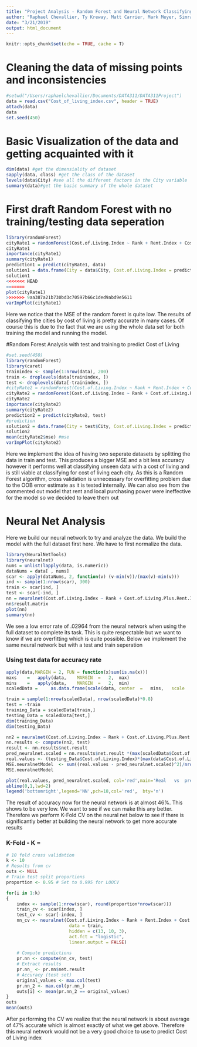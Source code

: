 ```yaml
---
title: "Project Analysis - Random Forest and Neural Network Classifying by Cost of Living"
author: "Raphael Chevallier, Ty Kreway, Matt Carrier, Mark Meyer, Simran Tejay"
date: "3/21/2019"
output: html_document
---
```


```r
knitr::opts_chunk$set(echo = TRUE, cache = T)
```

# Cleaning the data of missing points and inconsistencies
```r
#setwd("/Users/raphaelchevallier/Documents/DATA311/DATA311Project")
data = read.csv("Cost_of_living_index.csv", header = TRUE)
attach(data)
data
set.seed(450)
```

# Basic Visualization of the data and getting acquainted with it
```r
dim(data) #get the dimensiality of dataset
sapply(data, class) #get the class of the dataset
levels(data$City) #see all the different factors in the City variable
summary(data)#get the basic summary of the whole dataset
```

# First draft Random Forest with no training/testing data seperation
```r
library(randomForest)
cityRate1 = randomForest(Cost.of.Living.Index ~ Rank + Rent.Index + Cost.of.Living.Plus.Rent.Index + Groceries.Index + Restaurant.Price.Index + Local.Purchasing.Power.Index, data = data, importance = TRUE, ntree = 500, mtry = 2)#limit randomise variable for forest
cityRate1
importance(cityRate1)
summary(cityRate1)
prediction1 = predict(cityRate1, data)
solution1 = data.frame(City = data$City, Cost.of.Living.Index = prediction1)
solution1
<<<<<<< HEAD
=======
plot(cityRate1)
>>>>>>> 9aa387a21b730bd3c70597b66c1ded9abd9e5611
varImpPlot(cityRate1)
```

Here we notice that the MSE of the random forest is quite low. The results of classifying the cities by cost of living is pretty accurate in many cases. Of course this is due to the fact that we are using the whole data set for both training the model and running the model.

#Random Forest Analysis with test and training to predict Cost of Living
```r
#set.seed(450)
library(randomForest)
library(caret)
trainindex <- sample(1:nrow(data), 200)
train <- droplevels(data[trainindex, ])
test <- droplevels(data[-trainindex, ])
#cityRate2 = randomForest(Cost.of.Living.Index ~ Rank + Rent.Index + Cost.of.Living.Plus.Rent.Index + Groceries.Index + Restaurant.Price.Index + Local.Purchasing.Power.Index, data = train, ntree = 500, mtry = 2, importance = TRUE)#limit randomise variable for forest
cityRate2 = randomForest(Cost.of.Living.Index ~ Rank + Cost.of.Living.Plus.Rent.Index + Groceries.Index + Restaurant.Price.Index, data = train, ntree = 100, mtry = 2, importance = TRUE, do.trace=T)#limit randomise variable for forest, shown that rent and local purchasing power were not very important at all compared to other variables
cityRate2
importance(cityRate2)
summary(cityRate2)
prediction2 = predict(cityRate2, test)
#prediction
solution2 = data.frame(City = test$City, Cost.of.Living.Index = prediction2)
solution2
mean(cityRate2$mse) #mse
varImpPlot(cityRate2)
```

Here we implement the idea of having two seperate datasets by splitting the data in train and test. This produces a bigger MSE and a bit less accuracy however it performs well at classifying unseen data with a cost of living and is still viable at classifying for cost of living each city. As this is a Random Forest algorithm, cross validation is unnecessary for overfitting problem due to the OOB error estimate as it is tested internally. We can also see from the commented out model that rent and local purchasing power were ineffective for the model so we decided to leave them out

# Neural Net Analysis
Here we build our neural network to try and analyze the data. We build the model with the full dataset first here. We have to first normalize the data.
```r
library(NeuralNetTools)
library(neuralnet)
nums = unlist(lapply(data, is.numeric))  
dataNums = data[ , nums]
scar <- apply(dataNums, 2, function(v) (v-min(v))/(max(v)-min(v)))
ind <- sample(1:nrow(scar), 300)
train <- scar[ind, ]
test <- scar[-ind, ]
nn = neuralnet(Cost.of.Living.Index ~ Rank + Cost.of.Living.Plus.Rent.Index + Groceries.Index + Restaurant.Price.Index, data=scar, hidden=c(5,3), linear.output = TRUE)
nn$result.matrix
plot(nn)
summary(nn)
```
We see a low error rate of .02964 from the neural network when using the full dataset to complete its task. This is quite respectable but we want to know if we are overfitting which is quite possible. Below we implement the same neural network but with a test and train seperation

### Using test data for accuracy rate
```r
apply(data,MARGIN = 2, FUN = function(x)sum(is.na(x)))
maxs    =   apply(data,    MARGIN  =   2,  max)
mins    =   apply(data,    MARGIN  =   2,  min)
scaledData =     as.data.frame(scale(data, center  =   mins,   scale   =   maxs    - mins))

train = sample(1:nrow(scaledData), nrow(scaledData)*0.8)
test = -train
training_Data = scaledData[train,]
testing_Data = scaledData[test,]
dim(training_Data)
dim(testing_Data)

nn2 = neuralnet(Cost.of.Living.Index ~ Rank + Cost.of.Living.Plus.Rent.Index + Groceries.Index + Restaurant.Price.Index, data=train, hidden=c(5,3), linear.output = TRUE)
nn.results <- compute(nn2, test)
result <- nn.results$net.result
pred_neuralnet.scaled = nn.results$net.result *(max(scaledData$Cost.of.Living.Index)-min(scaledData$Cost.of.Living.Index))+min(scaledData$Cost.of.Living.Index)
real.values <- (testing_Data$Cost.of.Living.Index)*(max(data$Cost.of.Living.Index)-min(data$Cost.of.Living.Index))+min(data$Cost.of.Living.Index)
MSE.neuralnetModel  <- sum((real.values - pred_neuralnet.scaled)^2)/nrow(testing_Data)
MSE.neuralnetModel

plot(real.values, pred_neuralnet.scaled, col='red',main='Real   vs  predicted',pch=18,cex=0.7)
abline(0,1,lwd=2)
legend('bottomright',legend='NN',pch=18,col='red',  bty='n')
```
The result of accuracy now for the neural network is at almost 46%. This shows to be very low. We want to see if we can make this any better. Therefore we perform K-Fold CV on the neural net below to see if there is significantly better at building the neural network to get more accurate results

### K-Fold - K =
```r
# 10 fold cross validation
k <- 10
# Results from cv
outs <- NULL
# Train test split proportions
proportion <- 0.95 # Set to 0.995 for LOOCV

for(i in 1:k)
{
    index <- sample(1:nrow(scar), round(proportion*nrow(scar)))
    train_cv <- scar[index, ]
    test_cv <- scar[-index, ]
    nn_cv <- neuralnet(Cost.of.Living.Index ~ Rank + Rent.Index + Cost.of.Living.Plus.Rent.Index + Groceries.Index + Restaurant.Price.Index + Local.Purchasing.Power.Index,
                        data = train,
                        hidden = c(13, 10, 3),
                        act.fct = "logistic",
                        linear.output = FALSE)
    
    # Compute predictions
    pr.nn <- compute(nn_cv, test)
    # Extract results
    pr.nn_ <- pr.nn$net.result
    # Accuracy (test set)
    original_values <- max.col(test)
    pr.nn_2 <- max.col(pr.nn_)
    outs[i] <- mean(pr.nn_2 == original_values)
}
outs
mean(outs)
```
After performing the CV we realize that the neural network is about average of 47% accurate which is almost exactly of what we get above. Therefore this neural network would not be a very good choice to use to predict Cost of Living index